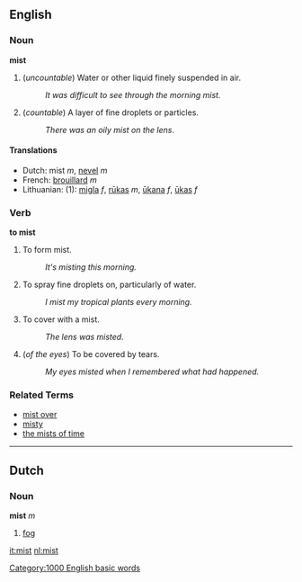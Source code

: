 ==English==

===Noun===
'''mist'''

# (''uncountable'') Water or other liquid finely suspended in air.
#: ''It was difficult to see through the morning mist.''
# (''countable'') A layer of fine droplets or particles.
#: ''There was an oily mist on the lens''.

====Translations====
*Dutch: mist ''m'', [[nevel]] ''m''
*French: [[brouillard]] ''m''
*Lithuanian: (1): [[migla]] ''f'', [[rūkas]] ''m'', [[ūkana]] ''f'', [[ūkas]] ''f''

===Verb===
'''to mist'''

# To form mist.
#: ''It's misting this morning.''
# To spray fine droplets on, particularly of water.
#: ''I mist my tropical plants every morning.''
# To cover with a mist.
#: ''The lens was misted.''
# (''of the eyes'') To be covered by tears.
#: ''My eyes misted when I remembered what had happened.''

===Related Terms===
*[[mist over]]
*[[misty]]
*[[the mists of time]]

----
==Dutch==
===Noun===
'''mist''' ''m''

# [[fog]]

[[it:mist]]
[[nl:mist]]
[[Category:1000 English basic words]]